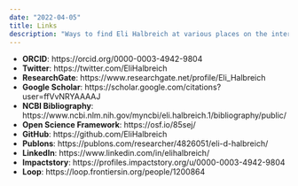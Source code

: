 ```yaml
---
date: "2022-04-05"
title: Links
description: "Ways to find Eli Halbreich at various places on the internet"
---
```


* **ORCID**: https://orcid.org/0000-0003-4942-9804
* **Twitter**: https://twitter.com/EliHalbreich
* **ResearchGate**: https://www.researchgate.net/profile/Eli_Halbreich
* **Google Scholar**: https://scholar.google.com/citations?user=ffVvNRYAAAAJ
* **NCBI Bibliography**: https://www.ncbi.nlm.nih.gov/myncbi/eli.halbreich.1/bibliography/public/
* **Open Science Framework**: https://osf.io/85sej/
* **GitHub**: https://github.com/EliHalbreich
* **Publons**: https://publons.com/researcher/4826051/eli-d-halbreich/
* **LinkedIn**: https://www.linkedin.com/in/elihalbreich/
* **Impactstory**: https://profiles.impactstory.org/u/0000-0003-4942-9804
* **Loop**: https://loop.frontiersin.org/people/1200864
